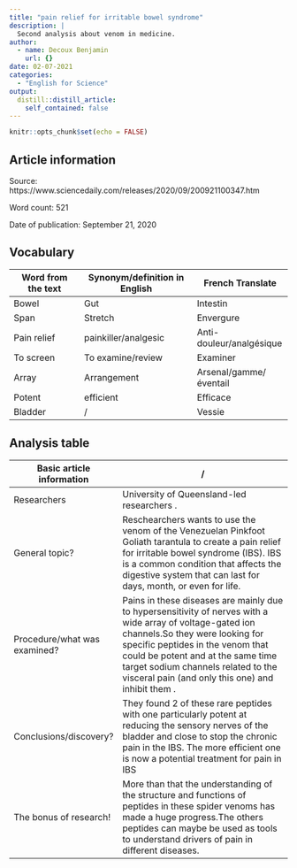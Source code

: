```yaml
---
title: "pain relief for irritable bowel syndrome"
description: |
  Second analysis about venom in medicine.
author:
  - name: Decoux Benjamin
    url: {}
date: 02-07-2021
categories:
  - "English for Science"
output:
  distill::distill_article:
    self_contained: false
---
```


```r
knitr::opts_chunk$set(echo = FALSE)
```

## Article information

Source: https://www.sciencedaily.com/releases/2020/09/200921100347.htm

Word count: 521

Date of publication: September 21, 2020 

## Vocabulary

| Word from the text | Synonym/definition in English | French Translate         |
| ------------------ | ----------------------------- | ------------------------ |
| Bowel              | Gut                           | Intestin                 |
| Span               | Stretch                       | Envergure                |
| Pain relief        | painkiller/analgesic          | Anti-douleur/analgésique |
| To screen          | To examine/review             | Examiner                 |
| Array              | Arrangement                   | Arsenal/gamme/éventail   |
| Potent             | efficient                     | Efficace                 |
| Bladder            |   /                           | Vessie                   |

## Analysis table

| Basic article information 	| / 	|
|------------------------------	|-------------------------------------------------------------------------------------------------------------------------------------------------------------------------------------------------------------------------------------------------------------------------------------------------------------------------------------------------------------------------------------------------------------------------------------------------------------------------------------------------------------------------------------------------------------------------------------------------------------------------------	|
| Researchers 	| University of Queensland-led researchers .           	|
| General topic? 	| Reschearchers wants to use the venom of the Venezuelan Pinkfoot Goliath tarantula to create a pain relief for irritable bowel syndrome (IBS). IBS is a common condition that affects the digestive system that can last for days, month, or even for life.	|
| Procedure/what was examined? 	| Pains in these diseases are mainly due to hypersensitivity of nerves with a wide array of voltage-gated ion channels.So they were looking for specific peptides in the venom that could be potent and at the same time target sodium channels related to the visceral pain (and only this one) and inhibit them . 	|
| Conclusions/discovery? 	| They found 2 of these rare peptides with one particularly potent at reducing the  sensory nerves of the bladder and close to stop the chronic pain in the IBS. The more efficient one is now a potential treatment for pain in IBS|
| The bonus of research! 	| More than that the understanding of the structure and functions of peptides in these spider venoms has made a huge progress.The others peptides can maybe be used as tools to understand drivers of pain in different diseases.
